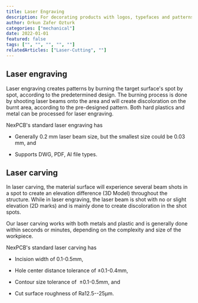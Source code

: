 ---
title: Laser Engraving
description: For decorating products with logos, typefaces and patterns.
author: Orkun Zafer Ozturk
categories: ["mechanical"]
date: 2022-01-01
featured: false
tags: ["", "", "", "", ""]
relatedArticles: ["Laser-Cutting", ""]
---
## Laser engraving

Laser engraving creates patterns by burning the target surface's spot by spot, according to the predetermined design. The burning process is done by shooting laser beams onto the area and will create discoloration on the burnt area, according to the pre-designed pattern. Both hard plastics and metal can be processed for laser engraving.

NexPCB's standard laser engraving has

-   Generally 0.2 mm laser beam size, but the smallest size could be 0.03 mm, and

-   Supports DWG, PDF, AI file types. 

## Laser carving

In laser carving, the material surface will experience several beam shots in a spot to create an elevation difference (3D Model) throughout the structure. While in laser engraving, the laser beam is shot with no or slight elevation (2D marks) and is mainly done to create discoloration in the shot spots.  

Our laser carving works with both metals and plastic and is generally done within seconds or minutes, depending on the complexity and size of the workpiece.

NexPCB's standard laser carving has

-   Incision width of 0.1-0.5mm,

-   Hole center distance tolerance of ±0.1-0.4mm, 

-   Contour size tolerance of  ±0.1-0.5mm, and

-   Cut surface roughness of Ra12.5--25μm.